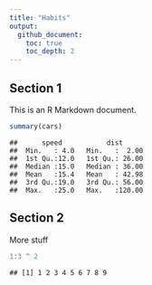 ```yaml
---
title: "Habits"
output:
  github_document:
    toc: true
    toc_depth: 2
---
```


## Section 1

This is an R Markdown document.


```r
summary(cars)
```

```
##      speed           dist       
##  Min.   : 4.0   Min.   :  2.00  
##  1st Qu.:12.0   1st Qu.: 26.00  
##  Median :15.0   Median : 36.00  
##  Mean   :15.4   Mean   : 42.98  
##  3rd Qu.:19.0   3rd Qu.: 56.00  
##  Max.   :25.0   Max.   :120.00
```

## Section 2

More stuff


```r
1:3 ^ 2
```

```
## [1] 1 2 3 4 5 6 7 8 9
```